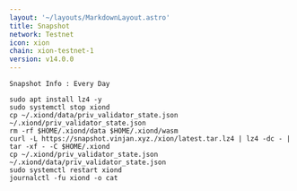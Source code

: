 ```yaml
---
layout: '~/layouts/MarkdownLayout.astro'
title: Snapshot
network: Testnet
icon: xion
chain: xion-testnet-1
version: v14.0.0
---
```

```
Snapshot Info : Every Day
```

```
sudo apt install lz4 -y
sudo systemctl stop xiond
cp ~/.xiond/data/priv_validator_state.json  ~/.xiond/priv_validator_state.json
rm -rf $HOME/.xiond/data $HOME/.xiond/wasm
curl -L https://snapshot.vinjan.xyz./xion/latest.tar.lz4 | lz4 -dc - | tar -xf - -C $HOME/.xiond
cp ~/.xiond/priv_validator_state.json  ~/.xiond/data/priv_validator_state.json
sudo systemctl restart xiond
journalctl -fu xiond -o cat
```
